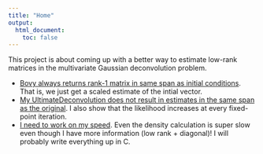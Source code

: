 ```yaml
---
title: "Home"
output:
  html_document:
    toc: false
---
```


This project is about coming up with a better way to estimate low-rank matrices in the multivariate Gaussian deconvolution problem.

* [Bovy always returns rank-1 matrix in same span as initial conditions](check_bovy.html). That is, we just get a scaled estimate of the intial vector.
* [My UltimateDeconvolution does not result in estimates in the same span as the original](check__ultimate.html). I also show that the likelihood increases at every fixed-point iteration.
* [I need to work on my speed](profile_densities.html). Even the density calculation is super slow even though I have more information (low rank + diagonal)! I will probably write everything up in C.
